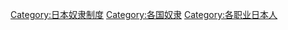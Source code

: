 [[Category:日本奴隶制度|Category:日本奴隶制度]]
[[Category:各国奴隶|Category:各国奴隶]]
[[Category:各职业日本人|Category:各职业日本人]]